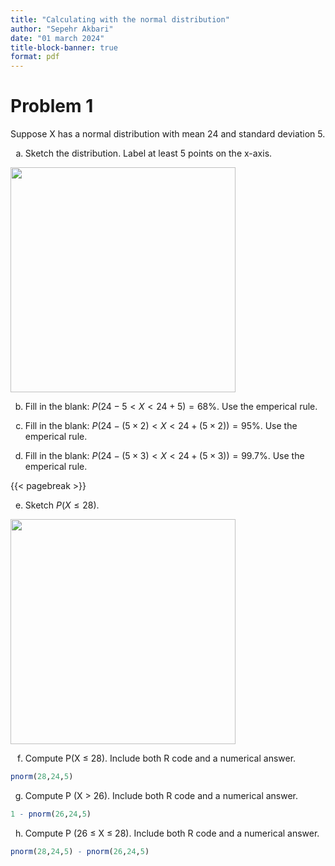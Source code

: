 ```yaml
---
title: "Calculating with the normal distribution"
author: "Sepehr Akbari"
date: "01 march 2024"
title-block-banner: true
format: pdf
---
```


# Problem 1

Suppose X has a normal distribution with mean 24 and standard deviation 5.

(a) Sketch the distribution. Label at least 5 points on the x-axis.

![](images/IMG_8070.jpg){fig-align="center" width="360"}

(b) Fill in the blank: $P(24-5< X < 24+5) = 68\%$. Use the emperical rule.

(c) Fill in the blank: $P(24-(5 \times 2)< X < 24+(5 \times 2)) = 95\%$. Use the emperical rule.

(d) Fill in the blank: $P(24-(5 \times 3)< X < 24+(5 \times 3)) = 99.7\%$. Use the emperical rule.

{{< pagebreak >}}

(e) Sketch $P(X \le 28)$.

![](images/IMG_8071.jpg){fig-align="center" width="360"}

(f) Compute P(X ≤ 28). Include both R code and a numerical answer.

```r
pnorm(28,24,5)
```


(g) Compute P (X > 26). Include both R code and a numerical answer.

```r
1 - pnorm(26,24,5)
```


(h) Compute P (26 ≤ X ≤ 28). Include both R code and a numerical answer.

```r
pnorm(28,24,5) - pnorm(26,24,5)
```



